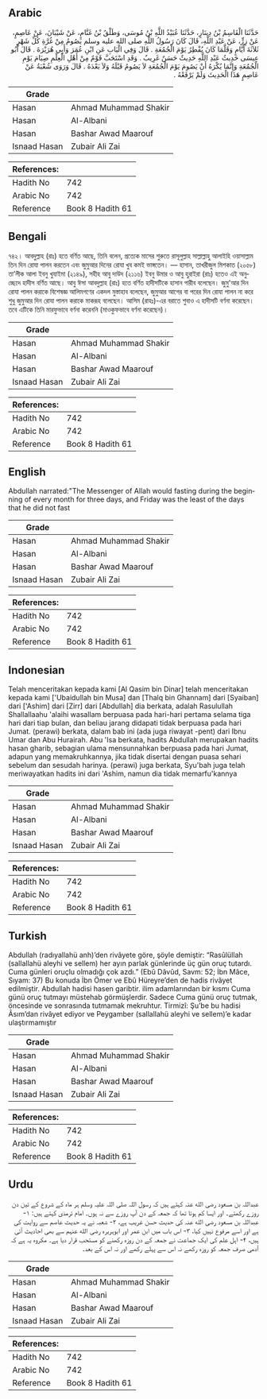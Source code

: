## Arabic


<div dir="rtl" lang="ar" style={{fontSize:'larger',backgroundColor:'#f8f9fa',padding:20}}>
حَدَّثَنَا الْقَاسِمُ بْنُ دِينَارٍ، حَدَّثَنَا عُبَيْدُ اللَّهِ بْنُ مُوسَى، وَطَلْقُ بْنُ غَنَّامٍ، عَنْ شَيْبَانَ، عَنْ عَاصِمٍ، عَنْ زِرٍّ، عَنْ عَبْدِ اللَّهِ، قَالَ كَانَ رَسُولُ اللَّهِ صلى الله عليه وسلم يَصُومُ مِنْ غُرَّةِ كُلِّ شَهْرٍ ثَلاَثَةَ أَيَّامٍ وَقَلَّمَا كَانَ يُفْطِرُ يَوْمَ الْجُمُعَةِ ‏.‏ قَالَ وَفِي الْبَابِ عَنِ ابْنِ عُمَرَ وَأَبِي هُرَيْرَةَ ‏.‏ قَالَ أَبُو عِيسَى حَدِيثُ عَبْدِ اللَّهِ حَدِيثٌ حَسَنٌ غَرِيبٌ ‏.‏ وَقَدِ اسْتَحَبَّ قَوْمٌ مِنْ أَهْلِ الْعِلْمِ صِيَامَ يَوْمِ الْجُمُعَةِ وَإِنَّمَا يُكْرَهُ أَنْ يَصُومَ يَوْمَ الْجُمُعَةِ لاَ يَصُومُ قَبْلَهُ وَلاَ بَعْدَهُ ‏.‏ قَالَ وَرَوَى شُعْبَةُ عَنْ عَاصِمٍ هَذَا الْحَدِيثَ وَلَمْ يَرْفَعْهُ ‏.‏
</div>
<div style={{backgroundColor:'#f8f9fa',padding:20, marginBottom: 10}}><table> <thead> <tr> <th>Grade</th> <th></th> </tr> </thead> <tbody> <tr><td>Hasan</td><td>Ahmad Muhammad Shakir</td></tr><tr><td>Hasan</td><td>Al-Albani</td></tr><tr><td>Hasan</td><td>Bashar Awad Maarouf</td></tr><tr><td>Isnaad Hasan</td><td>Zubair Ali Zai</td></tr></tbody></table><table> <thead> <tr> <th>References:</th> <th></th> </tr> </thead> <tbody><tr><td>Hadith No</td><td>742</td></tr><tr><td>Arabic No</td><td>742</td></tr><tr><td>Reference</td><td>Book 8 Hadith 61</td></tr></tbody></table></div>

## Bengali


<div dir="ltr" lang="bn" style={{fontSize:'larger',backgroundColor:'#f8f9fa',padding:20}}>
৭৪২। আবদুল্লাহ (রাঃ) হতে বর্ণিত আছে, তিনি বলেন, প্রত্যেক মাসের শুরুতে রাসূলুল্লাহ সাল্লাল্লাহু আলাইহি ওয়াসাল্লাম তিন দিন রোযা পালন করতেন এবং জুমুআর দিনের রোযা খুব কমই ভাঙ্গতেন। — হাসান, তাখরীজুল মিশকাত (২০৫৮) তা’লীক আলা ইবনু খুযাইমা (২১৪৯), সহীহ আবু দাউদ (২১১৬) ইবনু উমার ও আবু হুরাইরা (রাঃ) হতেও এই অনুচ্ছেদে হাদীস বর্ণিত আছে। আবু ঈসা আবদুল্লাহ (রাঃ) হতে বর্ণিত হাদীসটিকে হাসান গারীব বলেছেন। জুমু'আর দিন রোযা পালন করাকে বিশেষজ্ঞ আলিমগণের একদল মুস্তাহাব বলেছেন, জুমুআর আগের বা পরের দিন রোযা পালন না করে শুধু জুমুআর দিন রোযা পালন করাকে মাকরূহ বলেছেন। আসিম (রাহঃ)-এর বরাতে শুবাও এ হাদীসটি বর্ণনা করেছেন। তবে এটিকে তিনি মারফুভাবে বর্ণনা করেননি (মাওকুফভাবে বর্ণনা করেছেন)।
</div>
<div style={{backgroundColor:'#f8f9fa',padding:20, marginBottom: 10}}><table> <thead> <tr> <th>Grade</th> <th></th> </tr> </thead> <tbody> <tr><td>Hasan</td><td>Ahmad Muhammad Shakir</td></tr><tr><td>Hasan</td><td>Al-Albani</td></tr><tr><td>Hasan</td><td>Bashar Awad Maarouf</td></tr><tr><td>Isnaad Hasan</td><td>Zubair Ali Zai</td></tr></tbody></table><table> <thead> <tr> <th>References:</th> <th></th> </tr> </thead> <tbody><tr><td>Hadith No</td><td>742</td></tr><tr><td>Arabic No</td><td>742</td></tr><tr><td>Reference</td><td>Book 8 Hadith 61</td></tr></tbody></table></div>

## English


<div dir="ltr" lang="en" style={{fontSize:'larger',backgroundColor:'#f8f9fa',padding:20}}>
Abdullah narrated:"The Messenger of Allah would fasting during the beginning of every month for three days, and Friday was the least of the days that he did not fast
</div>
<div style={{backgroundColor:'#f8f9fa',padding:20, marginBottom: 10}}><table> <thead> <tr> <th>Grade</th> <th></th> </tr> </thead> <tbody> <tr><td>Hasan</td><td>Ahmad Muhammad Shakir</td></tr><tr><td>Hasan</td><td>Al-Albani</td></tr><tr><td>Hasan</td><td>Bashar Awad Maarouf</td></tr><tr><td>Isnaad Hasan</td><td>Zubair Ali Zai</td></tr></tbody></table><table> <thead> <tr> <th>References:</th> <th></th> </tr> </thead> <tbody><tr><td>Hadith No</td><td>742</td></tr><tr><td>Arabic No</td><td>742</td></tr><tr><td>Reference</td><td>Book 8 Hadith 61</td></tr></tbody></table></div>

## Indonesian


<div dir="ltr" lang="id" style={{fontSize:'larger',backgroundColor:'#f8f9fa',padding:20}}>
Telah menceritakan kepada kami [Al Qasim bin Dinar] telah menceritakan kepada kami ['Ubaidullah bin Musa] dan [Thalq bin Ghannam] dari [Syaiban] dari ['Ashim] dari [Zirr] dari [Abdullah] dia berkata, adalah Rasulullah Shallallaahu 'alaihi wasallam berpuasa pada hari-hari pertama selama tiga hari dari tiap bulan, dan beliau jarang didapati tidak berpuasa pada hari Jumat. (perawi) berkata, dalam bab ini (ada juga riwayat -pent) dari Ibnu Umar dan Abu Hurairah. Abu 'Isa berkata, hadits Abdullah merupakan hadits hasan gharib, sebagian ulama mensunnahkan berpuasa pada hari Jumat, adapun yang memakruhkannya, jika tidak disertai dengan puasa sehari sebelum dan sesudah harinya. (perawi) juga berkata, Syu'bah juga telah meriwayatkan hadits ini dari 'Ashim, namun dia tidak memarfu'kannya
</div>
<div style={{backgroundColor:'#f8f9fa',padding:20, marginBottom: 10}}><table> <thead> <tr> <th>Grade</th> <th></th> </tr> </thead> <tbody> <tr><td>Hasan</td><td>Ahmad Muhammad Shakir</td></tr><tr><td>Hasan</td><td>Al-Albani</td></tr><tr><td>Hasan</td><td>Bashar Awad Maarouf</td></tr><tr><td>Isnaad Hasan</td><td>Zubair Ali Zai</td></tr></tbody></table><table> <thead> <tr> <th>References:</th> <th></th> </tr> </thead> <tbody><tr><td>Hadith No</td><td>742</td></tr><tr><td>Arabic No</td><td>742</td></tr><tr><td>Reference</td><td>Book 8 Hadith 61</td></tr></tbody></table></div>

## Turkish


<div dir="ltr" lang="tr" style={{fontSize:'larger',backgroundColor:'#f8f9fa',padding:20}}>
Abdullah (radıyallahü anh)’den rivâyete göre, şöyle demiştir: “Rasûlüllah (sallallahü aleyhi ve sellem) her ayın parlak günlerinde üç gün oruç tutardı. Cuma günleri oruçlu olmadığı çok azdı.” (Ebû Dâvûd, Savm: 52; İbn Mâce, Sıyam: 37) Bu konuda İbn Ömer ve Ebû Hüreyre’den de hadis rivâyet edilmiştir. Abdullah hadisi hasen garibtir. ilim adamlarından bir kısmı Cuma günü oruç tutmayı müstehab görmüşlerdir. Sadece Cuma günü oruç tutmak, öncesinde ve sonrasında tutmamak mekruhtur. Tirmizî: Şu’be bu hadisi Âsım’dan rivâyet ediyor ve Peygamber (sallallahü aleyhi ve sellem)’e kadar ulaştırmamıştır
</div>
<div style={{backgroundColor:'#f8f9fa',padding:20, marginBottom: 10}}><table> <thead> <tr> <th>Grade</th> <th></th> </tr> </thead> <tbody> <tr><td>Hasan</td><td>Ahmad Muhammad Shakir</td></tr><tr><td>Hasan</td><td>Al-Albani</td></tr><tr><td>Hasan</td><td>Bashar Awad Maarouf</td></tr><tr><td>Isnaad Hasan</td><td>Zubair Ali Zai</td></tr></tbody></table><table> <thead> <tr> <th>References:</th> <th></th> </tr> </thead> <tbody><tr><td>Hadith No</td><td>742</td></tr><tr><td>Arabic No</td><td>742</td></tr><tr><td>Reference</td><td>Book 8 Hadith 61</td></tr></tbody></table></div>

## Urdu


<div dir="rtl" lang="ur" style={{fontSize:'larger',backgroundColor:'#f8f9fa',padding:20}}>
عبداللہ بن مسعود رضی الله عنہ کہتے ہیں کہ رسول اللہ صلی اللہ علیہ وسلم ہر ماہ کے شروع کے تین دن روزے رکھتے۔ اور ایسا کم ہوتا تھا کہ جمعہ کے دن آپ روزے سے نہ ہوں۔ امام ترمذی کہتے ہیں: ۱- عبداللہ بن مسعود رضی الله عنہ کی حدیث حسن غریب ہے، ۲- شعبہ نے یہ حدیث عاصم سے روایت کی ہے اور اسے مرفوع نہیں کیا، ۳- اس باب میں ابن عمر اور ابوہریرہ رضی الله عنہم سے بھی احادیث آئی ہیں، ۴- اہل علم کی ایک جماعت نے جمعہ کے دن روزہ رکھنے کو مستحب قرار دیا ہے۔ مکروہ یہ ہے کہ آدمی صرف جمعہ کو روزہ رکھے نہ اس سے پہلے رکھے اور نہ اس کے بعد۔
</div>
<div style={{backgroundColor:'#f8f9fa',padding:20, marginBottom: 10}}><table> <thead> <tr> <th>Grade</th> <th></th> </tr> </thead> <tbody> <tr><td>Hasan</td><td>Ahmad Muhammad Shakir</td></tr><tr><td>Hasan</td><td>Al-Albani</td></tr><tr><td>Hasan</td><td>Bashar Awad Maarouf</td></tr><tr><td>Isnaad Hasan</td><td>Zubair Ali Zai</td></tr></tbody></table><table> <thead> <tr> <th>References:</th> <th></th> </tr> </thead> <tbody><tr><td>Hadith No</td><td>742</td></tr><tr><td>Arabic No</td><td>742</td></tr><tr><td>Reference</td><td>Book 8 Hadith 61</td></tr></tbody></table></div>